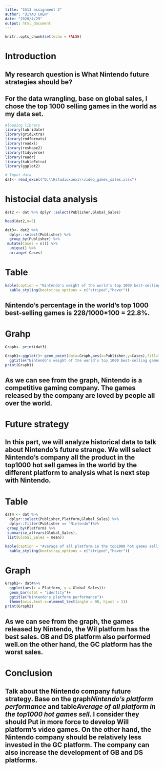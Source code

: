 ```yaml
---
title: "5513 assignment 2"
author: "DIYAO CHEN"
date: "2020/4/29"
output: html_document
---
```


```r
knitr::opts_chunk$set(echo = FALSE)
```

# Introduction
## My research question is What Nintendo future strategies should be? 
## For the data wrangling, base on global sales, I chose the top 1000 selling games in the world as my data set.



```r
#loading library
library(lubridate)
library(gridExtra)
library(rmdformats)
library(readxl)
library(reshape2)
library(tidyverse)
library(readr)
library(kableExtra)
library(ggplot2)
```


```r
# Input data
dat<- read_excel("D:\\Rstudioxuexi\\video_games_sales.xlsx")

```


# histocial data analysis
```r
dat2 <- dat %>% dplyr::select(Publisher,Global_Sales)

head(dat2,n=5)

```

```r
dat3<- dat2 %>%
  dplyr::select(Publisher) %>%
  group_by(Publisher) %>%
 mutate(Cases = n()) %>%
  unique() %>%
  arrange(-Cases)


```
# Table
```r

kable(caption = "Nintendo's weight of the world's top 1000 best-selling games",dat3)%>%
  kable_styling(bootstrap_options = c("striped","hover"))

```

## Nintendo's percentage in the world's top 1000 best-selling games is 228/1000*100 = 22.8%. 


# Grahp
```r
Graph<- print(dat3)

Graph1<-ggplot()+ geom_point(data=Graph,aes(x=Publisher,y=Cases),fill="red",colour="black")+
  ggtitle("Nintendo's weight of the world's top 1000 best-selling games")
print(Graph1)

```


## As we can see from the graph, Nintendo is a competitive gaming company. The games released by the company are loved by people all over the world. 

# Future strategy

## In this part, we will analyze historical data to talk about Nintendo's future strange. We will select Nintendo's company all the product in the top1000 hot sell games in the world by the different platform to analysis what is next step with Nintendo.

# Table
```r
dat4 <- dat %>%
  dplyr::select(Publisher,Platform,Global_Sales) %>%
  dplyr::filter(Publisher == "Nintendo")%>%
 group_by(Platform) %>%
 summarise_at(vars(Global_Sales),
 list(Global_Sales = mean))

```

```r
kable(caption = "Average of all platform in the top1000 hot games sell",dat4)%>%
  kable_styling(bootstrap_options = c("striped","hover"))
```

# Graph
```r
Graph2<- dat4%>%
  ggplot(aes(x = Platform, y = Global_Sales))+
  geom_bar(stat = "identity")+
  ggtitle("Nintendo's platform performance")+
  theme(axis.text.x=element_text(angle = 90, hjust = 1))
print(Graph2)
```


## As we can see from the graph, the games released by Nintendo, the Wil platform has the best sales. GB and DS platform also performed well.on the other hand, the GC platform has the worst sales. 


# Conclusion
## Talk about the Nintendo company future strategy. Base on the graph*Nintendo's platform performance* and table*Average of all platform in the top1000 hot games sell*. I consider they should Put in more force to develop  Will platform's video games. On the other hand, the Nintendo company should be relatively less invested in the GC platform. The company can also increase the development of GB and DS platforms.
